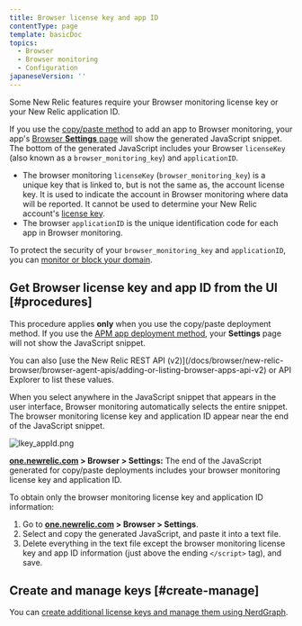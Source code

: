 ```yaml
---
title: Browser license key and app ID
contentType: page
template: basicDoc
topics:
  - Browser
  - Browser monitoring
  - Configuration
japaneseVersion: ''
---
```


Some New Relic features require your Browser monitoring license key or your New Relic application ID.

If you use the [copy/paste method](/docs/browser/new-relic-browser/installation-configuration/adding-apps-new-relic-browser#copy-paste-app) to add an app to Browser monitoring, your app's [Browser **Settings** page](/docs/browser/new-relic-browser/installation-configuration/browser-settings-ui-options-browser-monitoring) will show the generated JavaScript snippet. The bottom of the generated JavaScript includes your Browser `licenseKey` (also known as a `browser_monitoring_key`) and `applicationID`.

* The browser monitoring `licenseKey` (`browser_monitoring_key`) is a unique key that is linked to, but is not the same as, the account license key. It is used to indicate the account in Browser monitoring where data will be reported. It cannot be used to determine your New Relic account's [license key](/docs/accounts-partnerships/accounts/account-setup/license-key).
* The browser `applicationID` is the unique identification code for each app in Browser monitoring.

To protect the security of your `browser_monitoring_key` and `applicationID`, you can [monitor or block your domain](/docs/browser/new-relic-browser/installation-configuration/monitor-or-block-specific-domains).

## Get Browser license key and app ID from the UI [#procedures]

This procedure applies **only** when you use the copy/paste deployment method. If you use the [APM app deployment method](/docs/browser/new-relic-browser/installation-configuration/adding-apps-new-relic-browser), your **Settings** page will not show the JavaScript snippet.

<Callout variant="tip">
  You can also [use the New Relic REST API (v2)](/docs/browser/new-relic-browser/browser-agent-apis/adding-or-listing-browser-apps-api-v2) or API Explorer to list these values.
</Callout>

When you select anywhere in the JavaScript snippet that appears in the user interface, Browser monitoring automatically selects the entire snippet. The browser monitoring license key and application ID appear near the end of the JavaScript snippet.

![lkey_appId.png](./images/lkey_appId.png "lkey_appId.png")

**[one.newrelic.com](https://one.newrelic.com) > Browser > Settings:** The end of the JavaScript generated for copy/paste deployments includes your browser monitoring license key and application ID.

To obtain only the browser monitoring license key and application ID information:

1. Go to **[one.newrelic.com](https://one.newrelic.com) > Browser > Settings**.
2. Select and copy the generated JavaScript, and paste it into a text file.
3. Delete everything in the text file except the browser monitoring license key and app ID information (just above the ending `</script>` tag), and save.

## Create and manage keys [#create-manage]

You can [create additional license keys and manage them using NerdGraph](https://docs.newrelic.com/docs/apis/nerdgraph/examples/use-nerdgraph-manage-license-keys-personal-api-keys).
